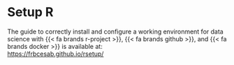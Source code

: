 # Setup R {.unnumbered}

The guide to correctly install and configure a working environment for data science with {{< fa brands r-project >}}, {{< fa brands github >}}, and {{< fa brands docker >}} is available at:<br/>
<https://frbcesab.github.io/rsetup/>

